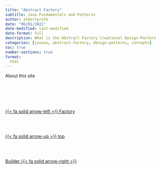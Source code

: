 ```yaml
---
title: "Abstract Factory"
subtitle: Java Fundamentals and Patterns
author: albertprofe
date: "06/01/2021"
date-modified: last-modified
date-format: full
description: What is the Abstract Factory Creational Design-Pattern
categories: [javase, abstract-factory, design-patterns, concepts]
toc: true
number-sections: true
format:
  html
---
```


About this site


<!--- navLinks -->
<br><br>
<div class=row>
<br>
<div class='column left previous'>
<br>
[{{< fa solid arrow-left >}} Factory](/javase/se-pattern-factory.qmd)
<br>
</div>
<br>
<div class='column center'>
<br>
[{{< fa solid arrow-up >}} top](#top)
<br>
</div>
<br>
<div class='column right next'>
<br>
[Builder  {{< fa solid arrow-right >}}](/javase/se-pattern-builder.qmd)
<br>
</div>
<br>
</div>
